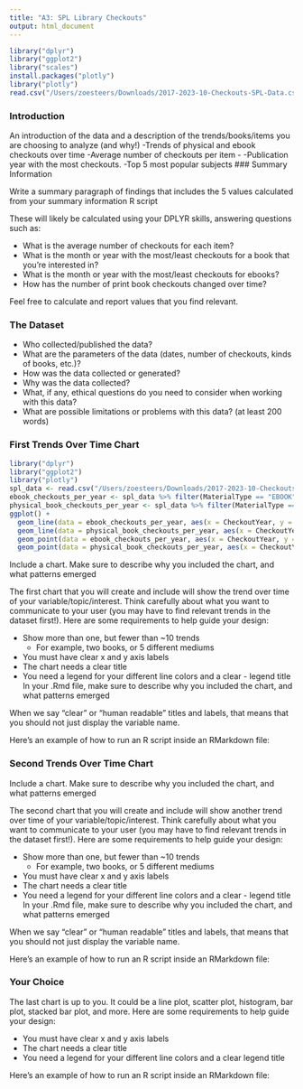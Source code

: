 ```yaml
---
title: "A3: SPL Library Checkouts"
output: html_document
---
```


```r
library("dplyr")
library("ggplot2")
library("scales")
install.packages("plotly")
library("plotly")
read.csv("/Users/zoesteers/Downloads/2017-2023-10-Checkouts-SPL-Data.csv")
```

### Introduction

An introduction of the data and a description of the trends/books/items you are choosing to analyze (and why!) -Trends of physical and ebook checkouts over time -Average number of checkouts per item - -Publication year with the most checkouts. -Top 5 most popular subjects \### Summary Information

Write a summary paragraph of findings that includes the 5 values calculated from your summary information R script

These will likely be calculated using your DPLYR skills, answering questions such as:

-   What is the average number of checkouts for each item?
-   What is the month or year with the most/least checkouts for a book that you're interested in?
-   What is the month or year with the most/least checkouts for ebooks?
-   How has the number of print book checkouts changed over time?

Feel free to calculate and report values that you find relevant.

### The Dataset

-   Who collected/published the data?\
-   What are the parameters of the data (dates, number of checkouts, kinds of books, etc.)?
-   How was the data collected or generated?\
-   Why was the data collected?\
-   What, if any, ethical questions do you need to consider when working with this data?\
-   What are possible limitations or problems with this data? (at least 200 words)

### First Trends Over Time Chart

```r
library("dplyr")
library("ggplot2")
library("plotly")
spl_data <- read.csv("/Users/zoesteers/Downloads/2017-2023-10-Checkouts-SPL-Data.csv")
ebook_checkouts_per_year <- spl_data %>% filter(MaterialType == "EBOOK") %>% group_by(CheckoutYear, MaterialType) %>% summarize(checkouts_per_year = sum(Checkouts))
physical_book_checkouts_per_year <- spl_data %>% filter(MaterialType == "BOOK") %>% group_by(CheckoutYear, MaterialType) %>% summarize(checkouts_per_year = sum(Checkouts))
ggplot() +
  geom_line(data = ebook_checkouts_per_year, aes(x = CheckoutYear, y = checkouts_per_year, color = MaterialType)) +
  geom_line(data = physical_book_checkouts_per_year, aes(x = CheckoutYear, y = checkouts_per_year, color = MaterialType)) +
  geom_point(data = ebook_checkouts_per_year, aes(x = CheckoutYear, y = checkouts_per_year)) +
  geom_point(data = physical_book_checkouts_per_year, aes(x = CheckoutYear, y = checkouts_per_year))
```

Include a chart. Make sure to describe why you included the chart, and what patterns emerged

The first chart that you will create and include will show the trend over time of your variable/topic/interest. Think carefully about what you want to communicate to your user (you may have to find relevant trends in the dataset first!). Here are some requirements to help guide your design:

-   Show more than one, but fewer than \~10 trends
    -   For example, two books, or 5 different mediums
-   You must have clear x and y axis labels
-   The chart needs a clear title 
-   You need a legend for your different line colors and a clear - legend title In your .Rmd file, make sure to describe why you included the chart, and what patterns emerged

When we say "clear" or "human readable" titles and labels, that means that you should not just display the variable name.

Here's an example of how to run an R script inside an RMarkdown file:

### Second Trends Over Time Chart

Include a chart. Make sure to describe why you included the chart, and what patterns emerged

The second chart that you will create and include will show another trend over time of your variable/topic/interest. Think carefully about what you want to communicate to your user (you may have to find relevant trends in the dataset first!). Here are some requirements to help guide your design:

-   Show more than one, but fewer than \~10 trends
    -   For example, two books, or 5 different mediums
-   You must have clear x and y axis labels
-   The chart needs a clear title 
-   You need a legend for your different line colors and a clear - legend title In your .Rmd file, make sure to describe why you included the chart, and what patterns emerged

When we say "clear" or "human readable" titles and labels, that means that you should not just display the variable name.

Here's an example of how to run an R script inside an RMarkdown file:

### Your Choice

The last chart is up to you. It could be a line plot, scatter plot, histogram, bar plot, stacked bar plot, and more. Here are some requirements to help guide your design:

-   You must have clear x and y axis labels
-   The chart needs a clear title 
-   You need a legend for your different line colors and a clear legend title

Here's an example of how to run an R script inside an RMarkdown file: